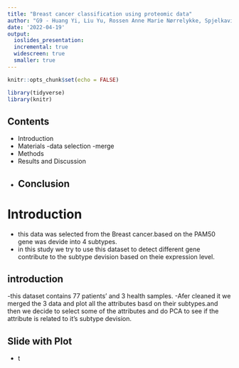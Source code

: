 ```yaml
---
title: "Breast cancer classification using proteomic data"
author: "G9 - Huang Yi, Liu Yu, Rossen Anne Marie Nørrelykke, Spjelkavik Synne."
date: '2022-04-19'
output:
  ioslides_presentation:
  incremental: true
  widescreen: true
  smaller: true
---
```


```r
knitr::opts_chunk$set(echo = FALSE)
```

```r
library(tidyverse)
library(knitr)
```


## Contents

- Introduction
- Materials
  -data selection
  -merge
- Methods  
- Results and Discussion
- Conclusion
---

# Introduction
- this data was selected from the Breast cancer.based on the PAM50 gene was devide into 4 subtypes.
- in this study we try to use this dataset to detect different gene contribute to the subtype devision based on theie expression level.

## introduction
-this dataset contains 77 patients' and 3 health samples.
-Afer cleaned it we merged the 3 data and plot all the attributes basd on their subtypes.and then we decide to select some of the attributes and do PCA to see if the attribute is related to it's subtype devision.


## Slide with Plot
- t
